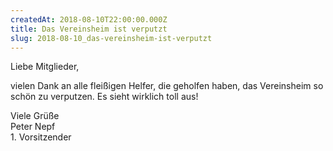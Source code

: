 ```yaml
---
createdAt: 2018-08-10T22:00:00.000Z
title: Das Vereinsheim ist verputzt
slug: 2018-08-10_das-vereinsheim-ist-verputzt
---
```

Liebe Mitglieder,

vielen Dank an alle fleißigen Helfer, die geholfen haben, das Vereinsheim so schön zu verputzen.
Es sieht wirklich toll aus!

Viele Grüße  
Peter Nepf  
1\. Vorsitzender 